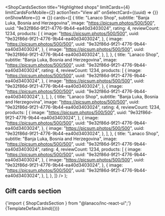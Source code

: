 


<Meta
  title="Landing sections/Shop Cards Section"
  component={ShopCardsSection}
/>

  <ShopCardsSection
    title="Highlighted shops"
    limitCards={4}
    limitCardsForMobile={2}
    actionText="View all"
    onSelectCard={(uuid) => {}}
    onShowMore={() => {}}
    cards={[
      {
        title: "Lanaco Shop",
        subtitle: "Banja Luka, Bosnia and Herzegovina",
        image: "https://picsum.photos/500/500",
        uuid: "9e32f86d-9f21-4776-9b44-ea40d3403024",
        rating: 4,
        reviewCount: 1234,
        products: [
          {
            image: "https://picsum.photos/500/500",
            uuid: "9e32f86d-9f21-4776-9b44-ea40d3403024",
          },
          {
            image: "https://picsum.photos/500/500",
            uuid: "9e32f86d-9f21-4776-9b44-ea40d3403024",
          },
          {
            image: "https://picsum.photos/500/500",
            uuid: "9e32f86d-9f21-4776-9b44-ea40d3403024",
          },
        ],
      },
      {
        title: "Lanaco Shop",
        subtitle: "Banja Luka, Bosnia and Herzegovina",
        image: "https://picsum.photos/500/500",
        uuid: "9e32f86d-9f21-4776-9b44-ea40d3403024",
        rating: 4,
        reviewCount: 1234,
        products: [
          {
            image: "https://picsum.photos/500/500",
            uuid: "9e32f86d-9f21-4776-9b44-ea40d3403024",
          },
          {
            image: "https://picsum.photos/500/500",
            uuid: "9e32f86d-9f21-4776-9b44-ea40d3403024",
          },
          {
            image: "https://picsum.photos/500/500",
            uuid: "9e32f86d-9f21-4776-9b44-ea40d3403024",
          },
        ],
      },
      {
        title: "Lanaco Shop",
        subtitle: "Banja Luka, Bosnia and Herzegovina",
        image: "https://picsum.photos/500/500",
        uuid: "9e32f86d-9f21-4776-9b44-ea40d3403024",
        rating: 4,
        reviewCount: 1234,
        products: [
          {
            image: "https://picsum.photos/500/500",
            uuid: "9e32f86d-9f21-4776-9b44-ea40d3403024",
          },
          {
            image: "https://picsum.photos/500/500",
            uuid: "9e32f86d-9f21-4776-9b44-ea40d3403024",
          },
          {
            image: "https://picsum.photos/500/500",
            uuid: "9e32f86d-9f21-4776-9b44-ea40d3403024",
          },
        ],
      },
      {
        title: "Lanaco Shop",
        subtitle: "Banja Luka, Bosnia and Herzegovina",
        image: "https://picsum.photos/500/500",
        uuid: "9e32f86d-9f21-4776-9b44-ea40d3403024",
        rating: 4,
        reviewCount: 1234,
        products: [
          {
            image: "https://picsum.photos/500/500",
            uuid: "9e32f86d-9f21-4776-9b44-ea40d3403024",
          },
          {
            image: "https://picsum.photos/500/500",
            uuid: "9e32f86d-9f21-4776-9b44-ea40d3403024",
          },
          {
            image: "https://picsum.photos/500/500",
            uuid: "9e32f86d-9f21-4776-9b44-ea40d3403024",
          },
        ],
      },
    ]}
  />
);

## Gift cards section

<SyntaxHighlighter language="jsx" style={nord}>
  {'import { ShopCardsSection } from "@lanaco/lnc-react-ui";'}
</SyntaxHighlighter>

<Canvas>
  <Story name="Default" args={{}}>
    {TemplateDefault.bind({})}
  </Story>
</Canvas>
